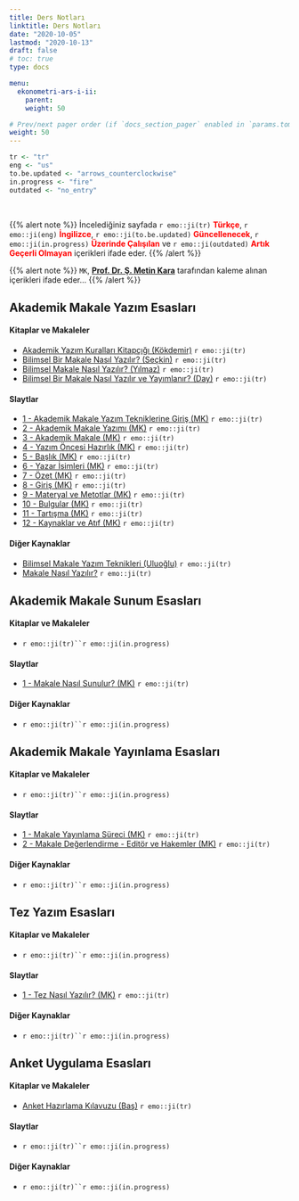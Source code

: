 ```yaml
---
title: Ders Notları
linktitle: Ders Notları
date: "2020-10-05"
lastmod: "2020-10-13"
draft: false
# toc: true
type: docs

menu:
  ekonometri-ars-i-ii:
    parent: 
    weight: 50

# Prev/next pager order (if `docs_section_pager` enabled in `params.toml`)
weight: 50
---
```


```r
tr <- "tr"
eng <- "us"
to.be.updated <- "arrows_counterclockwise"
in.progress <- "fire"
outdated <- "no_entry"
```

<br>

{{% alert note %}}
İncelediğiniz sayfada `r emo::ji(tr)` <font color="red">**Türkçe**</font>, `r emo::ji(eng)` <font color="red">**İngilizce**</font>, `r emo::ji(to.be.updated)` <font color="red">**Güncellenecek**</font>, `r emo::ji(in.progress)` <font color="red">**Üzerinde Çalışılan**</font> ve `r emo::ji(outdated)` <font color="red">**Artık Geçerli Olmayan**</font> içerikleri ifade eder.
{{% /alert %}}

{{% alert note %}}
`MK`, <font color="red">**[Prof. Dr. Ş. Metin Kara](https://scholar.google.com/citations?user=U45CVc0AAAAJ&hl=tr)**</font> tarafından kaleme alınan içerikleri ifade eder...
{{% /alert %}}

## Akademik Makale Yazım Esasları
#### Kitaplar ve Makaleler
- [Akademik Yazım Kuralları Kitapçığı (Kökdemir)](`r paste0(ekonometri.ars.path, "Kokdemir__Akademik_Yazim_Kurallari_Kitapcigi.pdf")`) `r emo::ji(tr)`
- [Bilimsel Bir Makale Nasıl Yazılır? (Seçkin)](`r paste0(ekonometri.ars.path, "Seckin-2003a-Bilimsel_Bir_Makale_Nasil_Yazilir-article.pdf")`) `r emo::ji(tr)`
- [Bilimsel Makale Nasıl Yazılır? (Yılmaz)](`r paste0(ekonometri.ars.path, "Yilmaz-2005a-Bilimsel_Makale_Nasil_Yazilir-article.pdf")`) `r emo::ji(tr)`
- [Bilimsel Bir Makale Nasıl Yazılır ve Yayımlanır? (Day)](`r paste0(ekonometri.ars.path, "Day__Bilimsel_Bir_Makale_Nasil_Yazilir_ve_Yayimlanir.pdf")`) `r emo::ji(tr)`

#### Slaytlar
- [1 - Akademik Makale Yazım Tekniklerine Giriş (MK)](`r paste0(ekonometri.ars.path, "1_-_Akademik_Makale_Yazim_Tekniklerine_Giris.ppt")`) `r emo::ji(tr)`
- [2 - Akademik Makale Yazımı (MK)](`r paste0(ekonometri.ars.path, "2_-_Akademik_Makale_Yazimi.ppt")`) `r emo::ji(tr)`
- [3 - Akademik Makale (MK)](`r paste0(ekonometri.ars.path, "3_-_Akademik_Makale.ppt")`) `r emo::ji(tr)`
- [4 - Yazım Öncesi Hazırlık (MK)](`r paste0(ekonometri.ars.path, "4_-_Yazim_Oncesi_Hazirlik.ppt")`) `r emo::ji(tr)`
- [5 - Başlık (MK)](`r paste0(ekonometri.ars.path, "5_-_Baslik.ppt")`) `r emo::ji(tr)`
- [6 - Yazar İsimleri (MK)](`r paste0(ekonometri.ars.path, "6_-_Yazar_Isimleri.ppt")`) `r emo::ji(tr)`
- [7 - Özet (MK)](`r paste0(ekonometri.ars.path, "7_-_Ozet.ppt")`) `r emo::ji(tr)`
- [8 - Giriş (MK)](`r paste0(ekonometri.ars.path, "8_-_Giris.ppt")`) `r emo::ji(tr)`
- [9 - Materyal ve Metotlar (MK)](`r paste0(ekonometri.ars.path, "9_-_Materyal_ve_Metotlar.ppt")`) `r emo::ji(tr)`
- [10 - Bulgular (MK)](`r paste0(ekonometri.ars.path, "10_-_Bulgular.ppt")`) `r emo::ji(tr)`
- [11 - Tartışma (MK)](`r paste0(ekonometri.ars.path, "11_-_Tartisma.ppt")`) `r emo::ji(tr)`
- [12 - Kaynaklar ve Atıf (MK)](`r paste0(ekonometri.ars.path, "12_-_Kaynaklar_ve_Atif.ppt")`) `r emo::ji(tr)`

#### Diğer Kaynaklar
- [Bilimsel Makale Yazım Teknikleri (Uluoğlu)](`r paste0(ekonometri.ars.path, "Uluoglu__Bilimsel_Makale_Yazim_Teknikleri.pdf")`) `r emo::ji(tr)`
- [Makale Nasıl Yazılır?](https://www.akademikkaynak.com/makale-nasil-yazilir.html) `r emo::ji(tr)`

## Akademik Makale Sunum Esasları
#### Kitaplar ve Makaleler
- `r emo::ji(tr)``r emo::ji(in.progress)`

#### Slaytlar
- [1 - Makale Nasıl Sunulur? (MK)](`r paste0(ekonometri.ars.path, "1_-_Makale_Nasil_Sunulur.ppt")`) `r emo::ji(tr)`

#### Diğer Kaynaklar
- `r emo::ji(tr)``r emo::ji(in.progress)`

## Akademik Makale Yayınlama Esasları
#### Kitaplar ve Makaleler
- `r emo::ji(tr)``r emo::ji(in.progress)`

#### Slaytlar
- [1 - Makale Yayınlama Süreci (MK)](`r paste0(ekonometri.ars.path, "1_-_Makale_Yayinlama_Sureci.ppt")`) `r emo::ji(tr)`
- [2 - Makale Değerlendirme - Editör ve Hakemler (MK)](`r paste0(ekonometri.ars.path, "2_-_Makale_Degerlendirme__Editor_ve_Hakemler.ppt")`) `r emo::ji(tr)`

#### Diğer Kaynaklar
- `r emo::ji(tr)``r emo::ji(in.progress)`

## Tez Yazım Esasları
#### Kitaplar ve Makaleler
- `r emo::ji(tr)``r emo::ji(in.progress)`

#### Slaytlar
- [1 - Tez Nasıl Yazılır? (MK)](`r paste0(ekonometri.ars.path, "1_-_Tez_Nasil_Yazilir.ppt")`) `r emo::ji(tr)`

#### Diğer Kaynaklar
- `r emo::ji(tr)``r emo::ji(in.progress)`

## Anket Uygulama Esasları
#### Kitaplar ve Makaleler
- [Anket Hazırlama Kılavuzu (Baş)](`r paste0(ekonometri.ars.path, "Bas__Anket_Hazirlama_Kilavuzu.pdf")`) `r emo::ji(tr)`

#### Slaytlar
- `r emo::ji(tr)``r emo::ji(in.progress)`

#### Diğer Kaynaklar
- `r emo::ji(tr)``r emo::ji(in.progress)`
